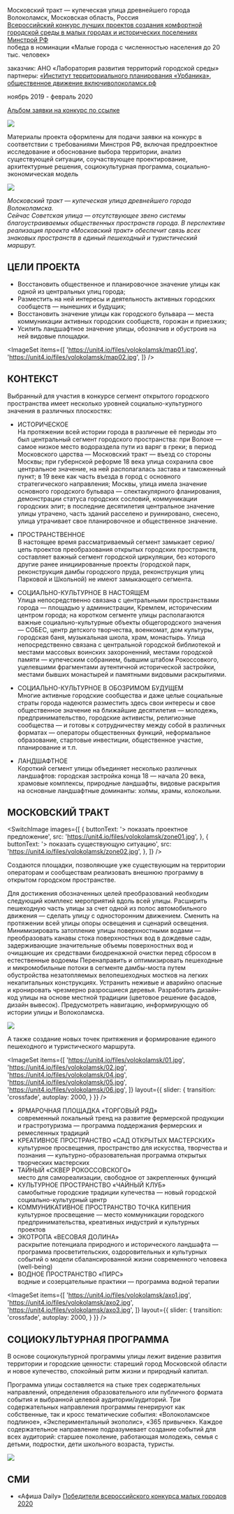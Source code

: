 
<Title>MOSCOW TRACT : : VOLOKOLAMSK</Title>
<Meta
    title={'Volokolamsk::Moscow tract'}
    description={'Победитель всероссийского конкурса лучших проектов создания комфортной городской среды в малых городах и исторических поселениях в номинации «Малые города с численностью населения до 20 тыс. человек»'}
    image={'https://unit4.io/files/volokolamsk/03.jpg'}
    url={'https://unit4.io/volokolamsk'}
/>

Московский тракт — купеческая улица древнейшего города<br/>
Волоколамск, Московская область, Россия<br/>
[Всероссийский конкурс лучших проектов создания комфортной городской среды в малых городах и исторических поселениях Минстрой РФ](https://konkurs.gorodsreda.ru/)<br/>
победа в номинации «Малые города с численностью населения до 20 тыс. человек»

заказчик: АНО «Лаборатория развития территорий городской среды»<br/>
партнеры: [«Институт территориального планирования «Урбаника»](http://urbanica.spb.ru/), [общественное движение включиволоколамск.рф](https://xn--80adaxjcbdcbmtbb2c3exf.xn--p1ai/)

ноябрь 2019 - февраль 2020

[Альбом заявки на конкурс по ссылке](https://issuu.com/unit4/docs/volokolamsk)<br/> 

<Image src='https://unit4.io/files/volokolamsk/album.jpg'/>

Материалы проекта оформлены для подачи заявки на конкурс в соответствии с требованиями Минстроя РФ, включая предпроектное исследование и обоснование выбора территории, анализ существующей ситуации, соучаствующее проектирование, архитектурные решения, социокультурная программа, социально-экономическая модель

<Image src='https://unit4.io/files/volokolamsk/02.jpg'/>

_Московский тракт — купеческая улица древнейшего города Волоколамска. <br/> 
Сейчас Советская улица — отсутствующее звено системы благоустраиваемых общественных пространств города. В перспективе реализация проекта «Московский тракт» обеспечит связь всех знаковых пространств в единый пешеходный и туристический маршрут._

## ЦЕЛИ ПРОЕКТА
- Восстановить общественное и планировочное значение улицы как одной из центральных улиц города;
- Разместить на ней интересы и деятельность активных городских сообществ — нынешних и будущих;
- Восстановить значение улицы как городского бульвара — места коммуникации активных городских сообществ, горожан и приезжих;
- Усилить ландшафтное значение улицы, обозначив и обустроив на ней видовые площадки.

<ImageSet
    items={[
        'https://unit4.io/files/volokolamsk/map01.jpg',
        'https://unit4.io/files/volokolamsk/map02.jpg',
    ]}
/>


## КОНТЕКСТ

Выбранный для участия в конкурсе сегмент открытого городского пространства имеет несколько уровней социально-культурного значения в различных плоскостях:

- ИСТОРИЧЕСКОЕ<br/> 
На протяжении всей истории города в различные её периоды это был центральный сегмент городского пространства: при Волоке — самое низкое место водораздела пути из варяг в греки; в период Московского царства — Московский тракт — въезд со стороны Москвы; при губернской реформе 18 века улица сохранила свое центральное значение, на ней располагалась застава и таможенный пункт; в 19 веке как часть въезда в город с основного стратегического направления; Москвы, улица имела значение основного городского бульвара — спектакулярного фланирования, демонстрации статуса городских сословий, коммуникации городских элит; в последние десятилетия центральное значение улицы утрачено, часть зданий расселено и руинировано, снесено, улица утрачивает свое планировочное и общественное значение.

- ПРОСТРАНСТВЕННОЕ<br/> 
В настоящее время рассматриваемый сегмент замыкает серию/цепь проектов преобразования открытых городских пространств, составляет важный сегмент городской циркуляции, без которого другие ранее инициированные проекты (городской парк, реконструкция дамбы городского пруда, реконструкция улиц Парковой и Школьной) не имеют замыкающего сегмента.

- СОЦИАЛЬНО-КУЛЬТУРНОЕ В НАСТОЯЩЕМ<br/> 
Улица непосредственно связана с центральными пространствами города — площадью
у администрации, Кремлем, историческим центром города; на коротком сегменте улицы
располагаются важные социально-культурные объекты общегородского значения — СОБЕС,
центр детского творчества, военкомат, дом культуры, городская баня, музыкальная школа, храм, монастырь. Улица непосредственно связана с центральной городской библиотекой и местами массовых воинских захороненний, местами городской памяти — купеческим собранием, бывшим штабом Рокоссовкого, уцелевшими фрагментами аутентичной исторической застройки, местами бывших монастырей и памятными видовыми раскрытиями.

- СОЦИАЛЬНО-КУЛЬТУРНОЕ В ОБОЗРИМОМ БУДУЩЕМ<br/> 
Многие активные городские сообщества и даже целые социальные страты города надеются разместить здесь свои интересы и свое общественное значение на ближайшие десятилетия — молодежь, предпринимательство, городские активисты, религиозные сообщества — и готовы к сотрудничеству между собой в различных форматах — операторы общественных функций, неформальное образование, стартовые инвестиции, общественное
участие, планирование и т.п.

- ЛАНДШАФТНОЕ<br/> 
Короткий сегмент улицы объединяет несколько различных ландшафтов: городская застройка конца 18 — начала
20 века, храмовые комплексы, природные ландшафты, видовые раскрытия на основные ландшафтные доминанты: холмы, храмы, колокольни.


## МОСКОВСКИЙ ТРАКТ

<SwitchImage
    images={[
        {
            buttonText: '> показать проектное предложение',
            src:  'https://unit4.io/files/volokolamsk/zone01.jpg',
        },
        {
            buttonText: '> показать существующую ситуацию',
            src:  'https://unit4.io/files/volokolamsk/zone02.jpg',
        },
    ]}
/>



Создаются площадки, позволяющие уже существующим на территории операторам и сообществам реализовать внешнюю программу в открытом городском пространстве.

Для достижения обозначенных целей преобразований необходим следующий комплекс мероприятий вдоль всей улицы. Расширить пешеходную часть улицы за счет одной из полос автомобильного движения — сделать улицу с односторонним движением. Сменить на протяжении всей улицы опоры освещения и сценарий освещения. Минимизировать затопление улицы поверхностными водами — преобразовать канавы стока поверхностных вод в дождевые сады, задерживающие значительные объемы поверхностных вод и очищающие их средствами биодренажной очистки перед сбросом в естественные водоемы Перенаправить и оптимизировать пешеходные и микромобильные потоки в сегменте дамбы-моста путем обустройства незатопляемых велопешеходных мостков на легких некапитальных конструкциях. Устранить неживые и аварийно опасные и кронировать чрезмерно разросшиеся деревья. Разработать дизайн-код улицы на основе местной традиции (цветовое решение фасадов, дизайн вывесок). Предусмотреть навигацию, информирующую об истории улицы и Волоколамска.


<Image src='https://unit4.io/files/volokolamsk/plan.jpg'/>

А также создание новых точек притяжения и формирование единого пешеходного и туристического маршрута.

<ImageSet
    items={[
        'https://unit4.io/files/volokolamsk/01.jpg',
        'https://unit4.io/files/volokolamsk/02.jpg',
        'https://unit4.io/files/volokolamsk/04.jpg',
        'https://unit4.io/files/volokolamsk/05.jpg',
        'https://unit4.io/files/volokolamsk/06.jpg',
    ]}
    layout={{
        slider: {
            transition: 'crossfade',
            autoplay: 2000,
        }
    }}
/>

- ЯРМАРОЧНАЯ ПЛОЩАДКА «ТОРГОВЫЙ РЯД»<br/> 
современный локальный тренд на развитие фермерской продукции и грастротуризма — программа поддержания фермерских и ремесленных традиций
- КРЕАТИВНОЕ ПРОСТРАНСТВО «САД ОТКРЫТЫХ МАСТЕРСКИХ»<br/> 
культурное просвещения, пространство для искусства, творчества и познания — культурно-образовательная программа открытых творческих мастерских
- ТАЙНЫЙ «СКВЕР РОКОССОВСКОГО»<br/> 
место для самореализации, свободное от закрепленных функций
- КУЛЬТУРНОЕ ПРОСТРАНСТВО «ЧАЙНЫЙ КЛУБ»<br/> 
самобытные городские традиции купечества — новый городской социально-культурный центр
- КОММУНИКАТИВНОЕ ПРОСТРАНСТВО ТОЧКА КИПЕНИЯ<br/> 
культурное просвещение — место коммуникации городского предпринимательства, креативных индустрий и культурных проектов
- ЭКОТРОПА «ВЕСОВАЯ ДОЛИНА»<br/> 
раскрытие потенциала природного и исторического ландшафта — программа просветительских, оздоровительных и культурных событий о модели сбалансированной жизни современного человека (well-being)
- ВОДНОЕ ПРОСТРАНСТВО «ПИРС»<br/> 
водные и созерцательные практики — программа водной терапии

<ImageSet
    items={[
        'https://unit4.io/files/volokolamsk/axo1.jpg',
        'https://unit4.io/files/volokolamsk/axo2.jpg',
        'https://unit4.io/files/volokolamsk/axo3.jpg',
    ]}
    layout={{
        slider: {
            transition: 'crossfade',
            autoplay: 2000,
        }
    }}
/>


## СОЦИОКУЛЬТУРНАЯ ПРОГРАММА
В основе социокультурной программы улицы лежит видение развития территории и городские ценности: стареший город Московской области и новое купечество, спокойный ритм жизни и природный капитал. 

Программа улицы составляется на стыке трех содержательных направлений, определения образовательного или публичного формата события и выбранной целевой аудитории/аудиторий. Три содержательных направления программы генерируют как собственные, так и кросс тематические события: «Волоколамское подлиное», «Экспериментальный экополис», «365 привычек». Каждое содержательное направление подразумевает создание событий для всех аудиторий: старшее поколение, работающая молодежь, семья с детьми, подростки, дети школьного возраста, туристы.

<Image src='https://unit4.io/files/volokolamsk/03.jpg'/>

## СМИ

- «Афиша Daily» [Победители всероссийского конкурса малых городов 2020](https://daily.afisha.ru/cities/14757-posmotrite-kakimi-neveroyatnymi-mogut-byt-malenkie-goroda/)